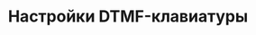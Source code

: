---
title: "Настройки DTMF-клавиатуры"
description: "Настройки и использование DTMF-клавиатуры при Telegram-звонках"
og:image: "docs2/images/cover-gateway.png"
sidebarTitle: "Настройка DTMF-клавиатуры"
---